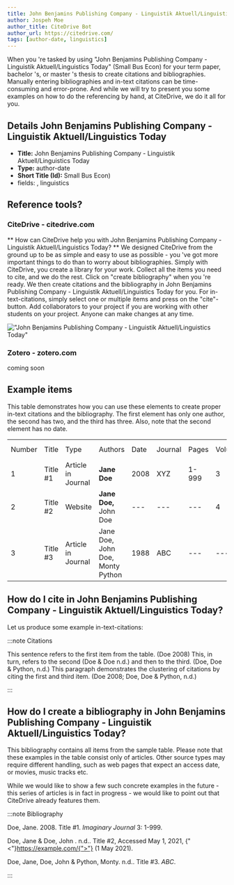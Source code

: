 ```yaml
---
title: John Benjamins Publishing Company - Linguistik Aktuell/Linguistics Today
author: Jospeh Moe
author_title: CiteDrive Bot
author_url: https://citedrive.com/
tags: [author-date, linguistics]
---
```


When you 're tasked by using "John Benjamins Publishing Company - Linguistik Aktuell/Linguistics Today" (Small Bus Econ) for your term paper, bachelor 's, or master 's thesis to create citations and bibliographies.
Manually entering bibliographies and in-text citations can be time-consuming and error-prone. And while we will try to present you some examples on how to do the referencing by hand, at CiteDrive, we do it all for you.

## Details  John Benjamins Publishing Company - Linguistik Aktuell/Linguistics Today
* **Title:** John Benjamins Publishing Company - Linguistik Aktuell/Linguistics Today
* **Type:** author-date
* **Short Title (Id):** Small Bus Econ)
* fields: , linguistics

## Reference tools?
### CiteDrive - citedrive.com
** How can CiteDrive help you with John Benjamins Publishing Company - Linguistik Aktuell/Linguistics Today? **
We designed CiteDrive from the ground up to be as simple and easy to use as possible - you 've got more important things to do than to worry about bibliographies. Simply with CiteDrive, you create a library for your work. Collect all the items you need to cite, and we do the rest. Click on "create bibliography" when you 're ready. We then create citations and the bibliography in John Benjamins Publishing Company - Linguistik Aktuell/Linguistics Today for you. For in-text-citations, simply select one or multiple items and press on the "cite"-button. Add collaborators to your project if you are working with other students on your project. Anyone can make changes at any time.


!["John Benjamins Publishing Company - Linguistik Aktuell/Linguistics Today"](images/john-benjamins-publishing-company--linguistik-aktuelllinguistics-today.svg "Choose John Benjamins Publishing Company - Linguistik Aktuell/Linguistics Today in the CiteDrive App")

### Zotero - zotero.com

coming soon

## Example items

This table demonstrates how you can use these elements to create proper in-text citations and the bibliography. The first element has only one author, the second has two, and the third has three. Also, note that the second element has no date.


<table>
  <tr>
   <td>Number
   </td>
   <td>Title
   </td>
   <td>Type
   </td>
   <td>Authors
   </td>
   <td>Date
   </td>
   <td>Journal
   </td>
   <td>Pages
   </td>
   <td>Volume
   </td>
   <td>Issue
   </td>
   <td>Access Date
   </td>
  </tr>
  <tr>
   <td>1
   </td>
   <td>Title #1
   </td>
   <td>Article in Journal
   </td>
   <td><strong>Jane Doe</strong>
   </td>
   <td>2008
   </td>
   <td>XYZ
   </td>
   <td>1-999
   </td>
   <td>3
   </td>
   <td>2
   </td>
   <td>--
   </td>
  </tr>
  <tr>
   <td>
2
   </td>
   <td>Title #2
   </td>
   <td>Website
   </td>
   <td><strong>Jane Doe, </strong>John Doe
   </td>
   <td>---
   </td>
   <td>---
   </td>
   <td>---
   </td>
   <td>4
   </td>
   <td>---
   </td>
   <td>2020-05-01
   </td>
  </tr>
  <tr>
   <td>3
   </td>
   <td>Title #3
   </td>
   <td>Article in Journal
   </td>
   <td>Jane Doe, John Doe, Monty Python
   </td>
   <td>1988
   </td>
   <td>ABC
   </td>
   <td>---
   </td>
   <td>---
   </td>
   <td>16
   </td>
   <td>---
   </td>
  </tr>
</table>



## How do I cite in  John Benjamins Publishing Company - Linguistik Aktuell/Linguistics Today?

Let us produce some example in-text-citations:

:::note Citations


This sentence refers to the first item from the table. (Doe 2008) This, in turn, refers to the second (Doe &amp; Doe n.d.)
and then to the third.  (Doe, Doe &amp; Python, n.d.)
This paragraph demonstrates the clustering of citations by citing the first and third item. (Doe 2008; Doe, Doe &amp; Python, n.d.)

:::

## How do I create a bibliography in John Benjamins Publishing Company - Linguistik Aktuell/Linguistics Today?

This bibliography contains all items from the sample table. Please note that these examples in the table consist only of articles. Other source types may require different handling, such as web pages that expect an access date, or movies, music tracks etc.

While we would like to show a few such concrete examples in the future - this series of articles is in fact in progress - we would like to point out that CiteDrive already features them.

:::note Bibliography

Doe, Jane. 2008. Title #1. <i>Imaginary Journal</i>  3: 1-999.

Doe, Jane &amp; Doe, John . n.d.. Title #2, Accessed May 1, 2021, {"<"}https://example.com/{">"} (1 May 2021).

Doe, Jane, Doe, John &amp; Python, Monty. n.d.. Title #3. <i>ABC</i>.



:::


        